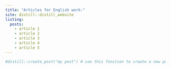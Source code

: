 ```yaml
---
title: "Articles for English work:"
site: distill::distill_website
listing: 
  posts:
    - article 1
    - article 2
    - article 3
    - article 4
    - article 5
---
```


```r
#distill::create_post("my post") # use this fonction to create a new post
```

